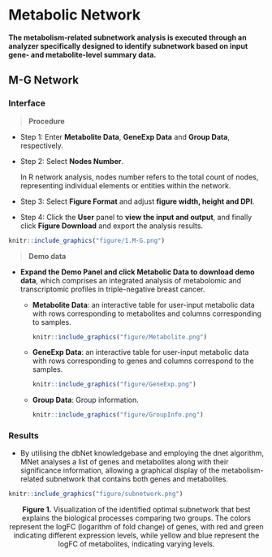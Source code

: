 # Metabolic Network
**The metabolism-related subnetwork analysis is executed through an analyzer specifically designed to identify subnetwork based on input gene- and metabolite-level summary data.**  

## M-G Network

### Interface

<blockquote>
**Procedure**
</blockquote>

<ul>  

<li>Step 1: Enter **Metabolite Data**, **GeneExp Data** and **Group Data**,  respectively.  

<li>Step 2: Select **Nodes Number**.  

In R network analysis, nodes number refers to the total count of nodes, representing individual elements or entities within the network.

<li>Step 3: Select **Figure Format** and adjust **figure width, height and DPI**.  

<li>Step 4: Click the **User** panel to **view the input and output**, and finally click **Figure Download** and export the analysis results.  

</ul>


```r
knitr::include_graphics("figure/1.M-G.png")
```

<blockquote>
**Demo data**
</blockquote>

<ul>

<li>**Expand the Demo Panel and click Metabolic Data to download demo data**, which comprises an integrated analysis of metabolomic and transcriptomic profiles in triple-negative breast cancer.

<ul>
<li>**Metabolite Data**: an interactive table for user-input metabolic data with rows corresponding to metabolites and columns corresponding to samples.

```r
knitr::include_graphics("figure/Metabolite.png")
```

<li>**GeneExp Data**: an interactive table for user-input metabolic data with rows corresponding to genes and columns correspond to the samples.

```r
knitr::include_graphics("figure/GeneExp.png")
```

<li>**Group Data**: Group information.

```r
knitr::include_graphics("figure/GroupInfo.png")
```

</ul>

</ul>


### Results

<ul>

<li>By utilising the dbNet knowledgebase and employing the dnet algorithm, MNet analyses a list of genes and metabolites along with their significance information, allowing a graphical display of the metabolism-related subnetwork that contains both genes and metabolites.

</ul>

```r
knitr::include_graphics("figure/subnetwork.png")
```
<center><b>Figure 1.</b> Visualization of the identified optimal subnetwork that best explains the biological processes comparing two groups. The colors represent the logFC (logarithm of fold change) of genes, with red and green indicating different expression levels, while yellow and blue represent the logFC of metabolites, indicating varying levels.</center>

